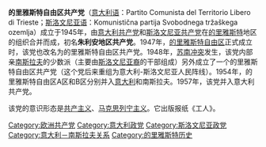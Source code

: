 {{共产党}}
'''的里雅斯特自由区共产党'''（[[意大利语|意大利语]]：Partito Comunista del Territorio Libero di Trieste；[[斯洛文尼亚语|斯洛文尼亚语]]：Komunistična partija Svobodnega tržaškega ozemlja）成立于1945年，由[[意大利共产党|意大利共产党]]和[[斯洛文尼亚共产党|斯洛文尼亚共产党]]在[[的里雅斯特|的里雅斯特]]地区的组织合并而成，初名'''朱利安地区共产党'''。1947年，[[的里雅斯特自由区|的里雅斯特自由区]]正式成立时，该党也改名为的里雅斯特自由区共产党。1948年，[[苏南冲突|苏南冲突]]发生，该党内部亲[[南斯拉夫社会主义联邦共和国|南斯拉夫]]的少数派（主要由[[斯洛文尼亚人|斯洛文尼亚裔]]的干部组成）另外成立了一个的里雅斯特自由区共产党（这个党后来重组为意大利-斯洛文尼亚人民阵线）。1954年，的里雅斯特自由区A区和B区分别并入[[意大利|意大利]]和南斯拉夫。1957年，该党并入意大利共产党。

该党的意识形态是[[共产主义|共产主义]]、[[马克思列宁主义|马克思列宁主义]]。它出版报纸《工人》。

[[Category:欧洲共产党|Category:欧洲共产党]]
[[Category:意大利政党|Category:意大利政党]]
[[Category:斯洛文尼亚政党|Category:斯洛文尼亚政党]]
[[Category:意大利－南斯拉夫关系|Category:意大利－南斯拉夫关系]]
[[Category:的里雅斯特历史|Category:的里雅斯特历史]]